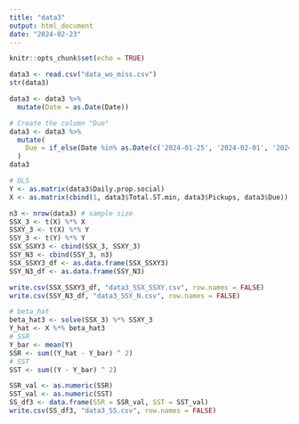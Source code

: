 ```yaml
---
title: "data3"
output: html_document
date: "2024-02-23"
---
```


```r
knitr::opts_chunk$set(echo = TRUE)
```

```r
data3 <- read.csv("data_wo_miss.csv")
str(data3)
```

```r
data3 <- data3 %>% 
  mutate(Date = as.Date(Date))

# Create the column "Due"
data3 <- data3 %>%
  mutate(
    Due = if_else(Date %in% as.Date(c('2024-01-25', '2024-02-01', '2024-02-08', '2024-02-15', '2024-02-06', '2024-02-12')), 1, 0)
  )
data3
```

```r
# OLS
Y <- as.matrix(data3$Daily.prop.social)
X <- as.matrix(cbind(1, data3$Total.ST.min, data3$Pickups, data3$Due))

n3 <- nrow(data3) # sample size
SSX_3 <- t(X) %*% X
SSXY_3 <- t(X) %*% Y
SSY_3 <- t(Y) %*% Y
SSX_SSXY3 <- cbind(SSX_3, SSXY_3)
SSY_N3 <- cbind(SSY_3, n3)
SSX_SSXY3_df <- as.data.frame(SSX_SSXY3)
SSY_N3_df <- as.data.frame(SSY_N3)

write.csv(SSX_SSXY3_df, "data3_SSX_SSXY.csv", row.names = FALSE)
write.csv(SSY_N3_df, "data3_SSY_N.csv", row.names = FALSE)
```

```r
# beta_hat
beta_hat3 <- solve(SSX_3) %*% SSXY_3
Y_hat <- X %*% beta_hat3
# SSR
Y_bar <- mean(Y)
SSR <- sum((Y_hat - Y_bar) ^ 2)
# SST
SST <- sum((Y - Y_bar) ^ 2)

SSR_val <- as.numeric(SSR)
SST_val <- as.numeric(SST)
SS_df3 <- data.frame(SSR = SSR_val, SST = SST_val)
write.csv(SS_df3, "data3_SS.csv", row.names = FALSE)
```

